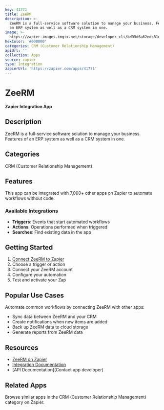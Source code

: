 ```yaml
---
key: 41771
title: ZeeRM
description: >-
  ZeeRM is a full-service software solution to manage your business. Features of
  an ERP system as well as a CRM system in one.
image: >-
  https://zapier-images.imgix.net/storage/developer_cli/bd33d6a62edc81e5aa5c984430f8b00b.png?auto=format%2Ccompress&ixlib=python-3.0.0&q=50
hexColor: '#000000'
categories: CRM (Customer Relationship Management)
apiUrl: ''
collection: Apps
source: zapier
type: Integration
zapierUrl: 'https://zapier.com/apps/41771'
---
```

# ZeeRM

**Zapier Integration App**

## Description

ZeeRM is a full-service software solution to manage your business. Features of an ERP system as well as a CRM system in one.

## Categories

CRM (Customer Relationship Management)

## Features

This app can be integrated with 7,000+ other apps on Zapier to automate workflows without code.

### Available Integrations

- **Triggers**: Events that start automated workflows
- **Actions**: Operations performed when triggered
- **Searches**: Find existing data in the app

## Getting Started

1. [Connect ZeeRM to Zapier](https://zapier.com/apps/41771)
2. Choose a trigger or action
3. Connect your ZeeRM account
4. Configure your automation
5. Test and activate your Zap

## Popular Use Cases

Automate common workflows by connecting ZeeRM with other apps:

- Sync data between ZeeRM and your CRM
- Create notifications when new items are added
- Back up ZeeRM data to cloud storage
- Generate reports from ZeeRM data

## Resources

- [ZeeRM on Zapier](https://zapier.com/apps/41771)
- [Integration Documentation](https://zapier.com/apps/41771/integrations)
- [API Documentation](Contact app developer)

## Related Apps

Browse similar apps in the CRM (Customer Relationship Management) category on Zapier.
